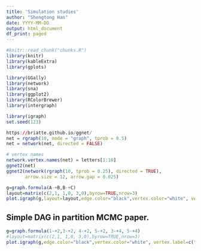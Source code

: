 ```yaml
---
title: 'Simulation studies'
author: "Shengtong Han"
date: YYYY-MM-DD
output: html_document
df_print: paged
---
```



<!-- The file analysis/chunks.R contains chunks that define default settings
shared across the workflowr files. -->
```r
#knitr::read_chunk("chunks.R")
library(knitr)
library(kableExtra)
library(gplots)

library(GGally)
library(network)
library(sna)
library(ggplot2)
library(RColorBrewer)
library(intergraph)

library(igraph)
set.seed(123)
```


```r
https://briatte.github.io/ggnet/
net = rgraph(10, mode = "graph", tprob = 0.5)
net = network(net, directed = FALSE)

# vertex names
network.vertex.names(net) = letters[1:10]
ggnet2(net)
ggnet2(network(rgraph(10, tprob = 0.25), directed = TRUE),
       arrow.size = 12, arrow.gap = 0.025)
```


```r
g=graph.formula(A-+B,B-+C)
layout=matrix(c(2,1, 1,0, 3,0),byrow=TRUE,nrow=3)
plot.igraph(g,layout=layout,edge.color="black",vertex.color="white", vertex.label=c("A","B","C"),vertex.size=20,vertex.label.cex=3, vertex.label.color="black",edge.width=3,edge.arrow.size=1.2,edge.arrow.width=1.2)
```

## Simple DAG in partition MCMC paper. 


```r
g=graph.formula(1-+2,3-+2, 4-+2, 5-+2, 3-+4, 5-+4)
#layout=matrix(c(2,1, 1,0, 3,0),byrow=TRUE,nrow=3)
plot.igraph(g,edge.color="black",vertex.color="white", vertex.label=c("1","2","3", "4", "5"),vertex.size=40,vertex.label.cex=3, vertex.label.color="black",edge.width=3,edge.arrow.size=1.2,edge.arrow.width=1.2)
```
